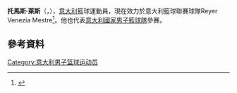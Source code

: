'''托馬斯·萊斯'''（{{lang-it|'''Tomas Ress'''}}，{{bd|1980年|8月22日}}），[[意大利|意大利]]籃球運動員，現在效力於意大利籃球聯賽球隊Reyer Venezia Mestre<ref>{{Cite web |url=http://www.sportando.com/en/italy/serie-a/127545/tomas-ress-signs-with-reyer-venezia.html |title=Tomas Ress signs with Reyer Venezia |access-date=2015-07-18 |archive-date=2017-04-30 |archive-url=https://web.archive.org/web/20170430151631/http://www.sportando.com/en/italy/serie-a/127545/tomas-ress-signs-with-reyer-venezia.html |dead-url=no }}</ref>。他也代表[[意大利國家男子籃球隊|意大利國家男子籃球隊]]參賽。

== 參考資料 ==
{{Reflist}}

{{Authority control}}
{{DEFAULTSORT:Ress, Tomas}}
[[Category:意大利男子篮球运动员|Category:意大利男子篮球运动员]]
